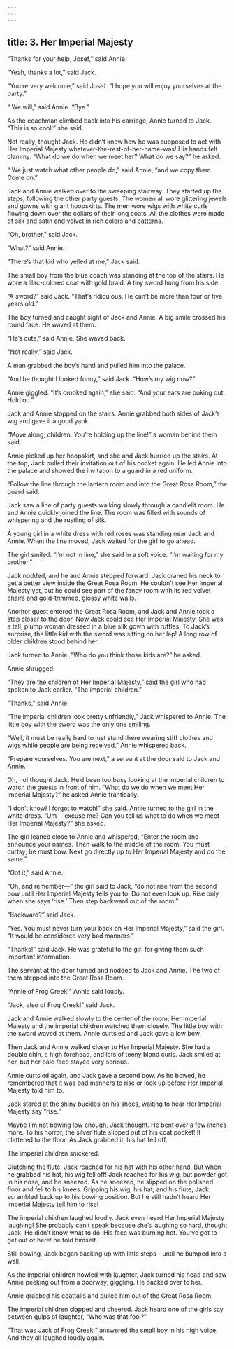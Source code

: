 ```yaml
---
---
---
```

title: 3. Her Imperial Majesty
---




“Thanks for your help, Josef,” said Annie.

“Yeah, thanks a lot,” said Jack.

“You’re very welcome,” said Josef. “I hope you will enjoy yourselves at the party.”

“ We will,” said Annie. “Bye.”

As the coachman climbed back into his carriage, Annie turned to Jack. “This is so cool!” she said.

Not really, thought Jack. He didn’t know how he was supposed to act with Her Imperial Majesty whatever-the-rest-of-her-name-was! His hands felt clammy. “What do we do when we meet her? What do we say?” he asked.

“ We just watch what other people do,” said Annie, “and we copy them. Come on.”

Jack and Annie walked over to the sweeping stairway. They started up the steps, following the other party guests. The women all wore glittering jewels and gowns with giant hoopskirts. The men wore wigs with white curls flowing down over the collars of their long coats. All the clothes were made of silk and satin and velvet in rich colors and patterns.

“Oh, brother,” said Jack.

“What?” said Annie.

“There’s that kid who yelled at me,” Jack said.

The small boy from the blue coach was standing at the top of the stairs. He wore a lilac-colored coat with gold braid. A tiny sword hung from his side.

“A sword?” said Jack. “That’s ridiculous. He can’t be more than four or five years old.”

The boy turned and caught sight of Jack and Annie. A big smile crossed his round face. He waved at them.

“He’s cute,” said Annie. She waved back.

“Not really,” said Jack.

A man grabbed the boy’s hand and pulled him into the palace.

“And he thought I looked funny,” said Jack. “How’s my wig now?”

Annie giggled. “It’s crooked again,” she said. “And your ears are poking out. Hold on.”

Jack and Annie stopped on the stairs. Annie grabbed both sides of Jack’s wig and gave it a good yank.

“Move along, children. You’re holding up the line!” a woman behind them said.

Annie picked up her hoopskirt, and she and Jack hurried up the stairs. At the top, Jack pulled their invitation out of his pocket again. He led Annie into the palace and showed the invitation to a guard in a red uniform.

“Follow the line through the lantern room and into the Great Rosa Room,” the guard said.

Jack saw a line of party guests walking slowly through a candlelit room. He and Annie quickly joined the line. The room was filled with sounds of whispering and the rustling of silk.

A young girl in a white dress with red roses was standing near Jack and Annie. When the line moved, Jack waited for the girl to go ahead.

The girl smiled. “I’m not in line,” she said in a soft voice. “I’m waiting for my brother.”

Jack nodded, and he and Annie stepped forward. Jack craned his neck to get a better view inside the Great Rosa Room. He couldn’t see Her Imperial Majesty yet, but he could see part of the fancy room with its red velvet chairs and gold-trimmed, glossy white walls.

Another guest entered the Great Rosa Room, and Jack and Annie took a step closer to the door. Now Jack could see Her Imperial Majesty. She was a tall, plump woman dressed in a blue silk gown with ruffles. To Jack’s surprise, the little kid with the sword was sitting on her lap! A long row of older children stood behind her.

Jack turned to Annie. “Who do you think those kids are?” he asked.

Annie shrugged.

“They are the children of Her Imperial Majesty,” said the girl who had spoken to Jack earlier. “The imperial children.”

“Thanks,” said Annie.

“The imperial children look pretty unfriendly,” Jack whispered to Annie. The little boy with the sword was the only one smiling.

“Well, it must be really hard to just stand there wearing stiff clothes and wigs while people are being received,” Annie whispered back.

“Prepare yourselves. You are next,” a servant at the door said to Jack and Annie.

Oh, no! thought Jack. He’d been too busy looking at the imperial children to watch the guests in front of him. “What do we do when we meet Her Imperial Majesty?” he asked Annie frantically.

“I don’t know! I forgot to watch!” she said. Annie turned to the girl in the white dress. “Um— excuse me? Can you tell us what to do when we meet Her Imperial Majesty?” she asked.

The girl leaned close to Annie and whispered, “Enter the room and announce your names. Then walk to the middle of the room. You must curtsy; he must bow. Next go directly up to Her Imperial Majesty and do the same.”

“Got it,” said Annie.

“Oh, and remember—” the girl said to Jack, “do not rise from the second bow until Her Imperial Majesty tells you to. Do not even look up. Rise only when she says ‘rise.’ Then step backward out of the room.”

“Backward?” said Jack.

“Yes. You must never turn your back on Her Imperial Majesty,” said the girl. “It would be considered very bad manners.”

“Thanks!” said Jack. He was grateful to the girl for giving them such important information.

The servant at the door turned and nodded to Jack and Annie. The two of them stepped into the Great Rosa Room.

“Annie of Frog Creek!” Annie said loudly.

“Jack, also of Frog Creek!” said Jack.

Jack and Annie walked slowly to the center of the room; Her Imperial Majesty and the imperial children watched them closely. The little boy with the sword waved at them. Annie curtsied and Jack gave a low bow.

Then Jack and Annie walked closer to Her Imperial Majesty. She had a double chin, a high forehead, and lots of teeny blond curls. Jack smiled at her, but her pale face stayed very serious.

Annie curtsied again, and Jack gave a second bow. As he bowed, he remembered that it was bad manners to rise or look up before Her Imperial Majesty told him to.

Jack stared at the shiny buckles on his shoes, waiting to hear Her Imperial Majesty say “rise.”

Maybe I’m not bowing low enough, Jack thought. He bent over a few inches more. To his horror, the silver flute slipped out of his coat pocket! It clattered to the floor. As Jack grabbed it, his hat fell off.

The imperial children snickered.

Clutching the flute, Jack reached for his hat with his other hand. But when he grabbed his hat, his wig fell off! Jack reached for his wig, but powder got in his nose, and he sneezed. As he sneezed, he slipped on the polished floor and fell to his knees. Gripping his wig, his hat, and his flute, Jack scrambled back up to his bowing position. But he still hadn’t heard Her Imperial Majesty tell him to rise!

The imperial children laughed loudly. Jack even heard Her Imperial Majesty laughing! She probably can’t speak because she’s laughing so hard, thought Jack. He didn’t know what to do. His face was burning hot. You’ve got to get out of here! he told himself.

Still bowing, Jack began backing up with little steps—until he bumped into a wall.



As the imperial children howled with laughter, Jack turned his head and saw Annie peeking out from a doorway, giggling. He backed over to her.

Annie grabbed his coattails and pulled him out of the Great Rosa Room.

The imperial children clapped and cheered. Jack heard one of the girls say between gulps of laughter, “Who was that fool?”

“That was Jack of Frog Creek!” answered the small boy in his high voice. And they all laughed loudly again.